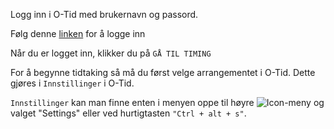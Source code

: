 Logg inn i O-Tid med brukernavn og passord.

Følg denne [linken](https://otid.no/) for å logge inn

Når du er logget inn, klikker du på `GÅ TIL TIMING`

For å begynne tidtaking så må du først velge arrangementet i O-Tid. Dette gjøres i `Innstillinger` i O-Tid.

`Innstillinger` kan man finne enten i menyen oppe til høyre ![Icon-meny](/img/Ikonmeny.png) og valget "Settings" eller ved hurtigtasten `"Ctrl + alt + s"`.